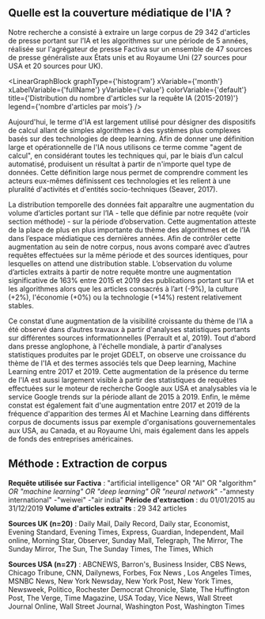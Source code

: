 

## Quelle est la couverture médiatique de l'IA ?

Notre recherche a consisté à extraire un large corpus de 29 342 d'articles de presse portant sur  l’IA et les algorithmes sur une période de 5 années, réalisée sur l'agrégateur de presse Factiva sur un ensemble de 47 sources de presse généraliste aux États unis et au Royaume Uni (27 sources pour USA et 20 sources pour UK).

<LinearGraphBlock 
  graphType={'histogram'} 
  xVariable={'month'} 
  xLabelVariable={'fullName'} 
  yVariable={'value'} 
  colorVariable={'default'} 
  title={'Distribution du nombre  d\'articles sur la requête IA (2015-2019)'} 
  legend={'nombre d\'articles par mois'}
/>

Aujourd'hui, le terme d'IA est largement utilisé pour désigner des dispositifs de calcul allant de simples algorithmes à des systèmes plus complexes basés sur des technologies de deep learning. Afin de donner une définition large et opérationnelle de l'IA nous utilisons ce terme comme "agent de calcul", en considérant toutes les techniques qui, par le biais d’un calcul automatisé, produisent un résultat à partir de n'importe quel type de données. Cette définition large nous permet de comprendre comment les acteurs eux-mêmes définissent ces technologies et les relient à une pluralité d'activités et d'entités socio-techniques (Seaver, 2017).

La distribution temporelle des données fait apparaître une augmentation du volume d’articles portant sur l’IA - telle que définie par notre requête (voir section méthode) - sur la période d’observation. Cette augmentation atteste de la place de plus en plus importante du thème des algorithmes et de l’IA dans l’espace médiatique ces dernières années. Afin de contrôler cette augmentation au sein de notre corpus, nous avons comparé avec d’autres requêtes effectuées sur la même période et des sources identiques, pour lesquelles on attend une distribution stable. L’observation du volume d’articles extraits à partir de notre requête montre une augmentation significative de 163% entre 2015 et 2019 des publications portant sur l’IA et les algorithmes alors que les articles consacrés à l’art (-9%), la culture (+2%), l'économie (+0%) ou la technologie (+14%) restent relativement stables. 

Ce constat d’une augmentation de la visibilité croissante du thème de l’IA a été observé dans d’autres travaux à partir d'analyses statistiques portants sur différentes sources informationnelles (Perrault et al, 2019). Tout d'abord dans presse anglophone, à l'échelle mondiale, à partir d'analyses statistiques produites par le projet GDELT, on observe une croissance du thème de l'IA et des termes associés tels que Deep learning, Machine Learning entre 2017 et 2019. Cette augmentation de la présence du terme de l'IA est aussi largement visible à partir des statistiques de requêtes effectuées sur le moteur de recherche Google aux USA et analysables via le service Google trends sur la période allant de 2015 à 2019. Enfin, le même constat est également fait d'une augmentation entre 2017 et 2019 de la fréquence d'apparition des termes AI et Machine Learning dans différents corpus de documents issus par exemple d'organisations gouvernementales aux USA, au Canada, et au Royaume Uni, mais également dans les appels de fonds des entreprises américaines.


<div className="methodo-container">
  <h2 id="m-thode-extraction-de-corpus">Méthode : Extraction de corpus</h2>
<p><strong>Requête utilisée sur Factiva</strong> : &quot;artificial intelligence&quot; OR &quot;AI&quot; OR &quot;algorithm<em>&quot; OR &quot;machine learning&quot; OR &quot;deep learning&quot; OR &quot;neural network</em>&quot; -&quot;amnesty international&quot; -&quot;weiwei&quot; -&quot;air india&quot; 
<strong>Période d&#39;extraction</strong> : du 01/01/2015 au 31/12/2019 
<strong>Volume d&#39;articles extraits</strong> : 29 342 articles</p>
<p><strong>Sources UK (n=20)</strong> : Daily Mail, Daily Record, Daily star, Economist, Evening Standard, Evening Times, Express, Guardian, Independent, Mail online, Morning Star, Observer, Sunday Mall, Telegraph, The Mirror, The Sunday Mirror, The Sun, The Sunday Times, The Times, Which</p>
<p><strong>Sources USA (n=27)</strong> : ABCNEWS, Barron&#39;s, Business Insider, CBS News, Chicago Tribune, CNN, Dailynews, Forbes, Fox News , Los Angeles Times, MSNBC News, New York Newsday, New York Post, New York Times, Newsweek, Politico, Rochester Democrat Chronicle, Slate, The Huffington Post, The Verge, Time Magazine, USA Today, Vice News, Wall Street Journal Online, Wall Street Journal, Washington Post, Washington Times</p>
</div>
